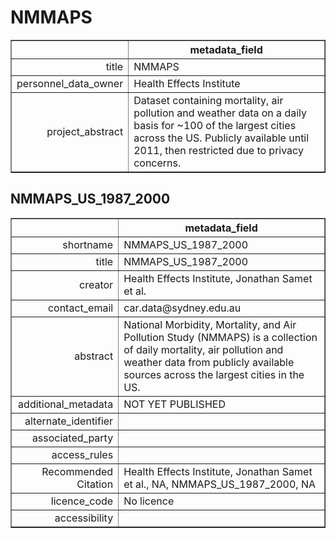NMMAPS
===
<!-- html table generated in R 3.6.0 by xtable 1.8-4 package -->
<!-- Fri May 22 19:15:58 2020 -->
<table border=1>
<tr> <th>  </th> <th> metadata_field </th>  </tr>
  <tr> <td align="right"> title </td> <td> NMMAPS </td> </tr>
  <tr> <td align="right"> personnel_data_owner </td> <td> Health Effects Institute </td> </tr>
  <tr> <td align="right"> project_abstract </td> <td> Dataset containing mortality, air pollution and weather data on a daily basis for ~100 of the largest cities across the US. Publicly available until 2011, then restricted due to privacy concerns. </td> </tr>
   </table>



NMMAPS_US_1987_2000
---
<!-- html table generated in R 3.6.0 by xtable 1.8-4 package -->
<!-- Fri May 22 19:15:58 2020 -->
<table border=1>
<tr> <th>  </th> <th> metadata_field </th>  </tr>
  <tr> <td align="right"> shortname </td> <td> NMMAPS_US_1987_2000 </td> </tr>
  <tr> <td align="right"> title </td> <td> NMMAPS_US_1987_2000 </td> </tr>
  <tr> <td align="right"> creator </td> <td> Health Effects Institute, Jonathan Samet et al. </td> </tr>
  <tr> <td align="right"> contact_email </td> <td> car.data@sydney.edu.au </td> </tr>
  <tr> <td align="right"> abstract </td> <td> National Morbidity, Mortality, and Air Pollution Study (NMMAPS) is a collection of daily mortality, air pollution and weather data from publicly available sources across the largest cities in the US. </td> </tr>
  <tr> <td align="right"> additional_metadata </td> <td> NOT YET PUBLISHED </td> </tr>
  <tr> <td align="right"> alternate_identifier </td> <td>  </td> </tr>
  <tr> <td align="right"> associated_party </td> <td>  </td> </tr>
  <tr> <td align="right"> access_rules </td> <td>  </td> </tr>
  <tr> <td align="right"> Recommended Citation </td> <td> Health Effects Institute, Jonathan Samet et al., NA, NMMAPS_US_1987_2000, NA </td> </tr>
  <tr> <td align="right"> licence_code </td> <td> No licence </td> </tr>
  <tr> <td align="right"> accessibility </td> <td>  </td> </tr>
   </table>


